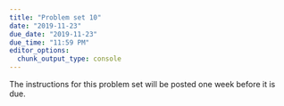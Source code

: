 ```yaml
---
title: "Problem set 10"
date: "2019-11-23"
due_date: "2019-11-23"
due_time: "11:59 PM"
editor_options: 
  chunk_output_type: console
---
```


The instructions for this problem set will be posted one week before it is due.
